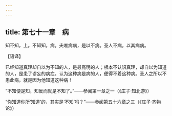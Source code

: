 ```yaml
---
---
---
```

title: 第七十一章　病
---




知不知，上。不知知，病。夫唯病病，是以不病。圣人不病，以其病病。

【语译】

已经知道真理却自以为不知的人，是最高明的人；根本不认识真理，却自以为知道的人，是患了谬妄的病症。认为这种病是病的人，便得不着这种病。圣人之所以不患此病，就是因为他知道这种病！

“不知便是知，知反而就是不知了。”——参阅第一章之一（《庄子·知北游》）

“你知道你所‘知道’的，其实是‘不知’吗？”——参阅第五十六章之三（《庄子·齐物论》）